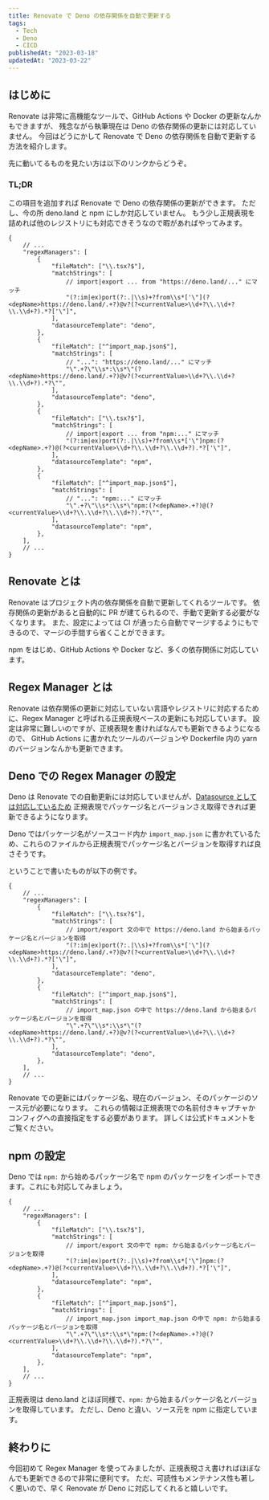 ```yaml
---
title: Renovate で Deno の依存関係を自動で更新する
tags:
  - Tech
  - Deno
  - CICD
publishedAt: "2023-03-18"
updatedAt: "2023-03-22"
---
```



## はじめに

Renovate は非常に高機能なツールで、GitHub Actions や Docker の更新なんかもできますが、
残念ながら執筆現在は Deno の依存関係の更新には対応していません。
今回はどうにかして Renovate で Deno の依存関係を自動で更新する方法を紹介します。

先に動いてるものを見たい方は以下のリンクからどうぞ。

<LinkCard href="https://github.com/shun-shobon/ci-playground/blob/5738ec1688051d28ec57518fb187e6c1423dd4da/renovate.json" />

<LinkCard href="https://github.com/shun-shobon/ci-playground/pull/3" />

<LinkCard href="https://github.com/shun-shobon/ci-playground/pull/5" />

### TL;DR

この項目を追加すれば Renovate で Deno の依存関係の更新ができます。
ただし、今の所 deno.land と npm にしか対応していません。
もう少し正規表現を詰めれば他のレジストリにも対応できそうなので暇があればやってみます。

```jsonc title="renovate.json"
{
	// ...
	"regexManagers": [
		{
			"fileMatch": ["\\.tsx?$"],
			"matchStrings": [
				// import|export ... from "https://deno.land/..." にマッチ
				"(?:im|ex)port(?:.|\\s)+?from\\s*['\"](?<depName>https://deno.land/.+?)@v?(?<currentValue>\\d+?\\.\\d+?\\.\\d+?).*?['\"]",
			],
			"datasourceTemplate": "deno",
		},
		{
			"fileMatch": ["^import_map.json$"],
			"matchStrings": [
				// "...": "https://deno.land/..." にマッチ
				"\".+?\"\\s*:\\s*\"(?<depName>https://deno.land/.+?)@v?(?<currentValue>\\d+?\\.\\d+?\\.\\d+?).*?\"",
			],
			"datasourceTemplate": "deno",
		},
		{
			"fileMatch": ["\\.tsx?$"],
			"matchStrings": [
				// import|export ... from "npm:..." にマッチ
				"(?:im|ex)port(?:.|\\s)+?from\\s*['\"]npm:(?<depName>.+?)@(?<currentValue>\\d+?\\.\\d+?\\.\\d+?).*?['\"]",
			],
			"datasourceTemplate": "npm",
		},
		{
			"fileMatch": ["^import_map.json$"],
			"matchStrings": [
				// "...": "npm:..." にマッチ
				"\".+?\"\\s*:\\s*\"npm:(?<depName>.+?)@(?<currentValue>\\d+?\\.\\d+?\\.\\d+?).*?\"",
			],
			"datasourceTemplate": "npm",
		},
	],
	// ...
}
```

## Renovate とは

Renovate はプロジェクト内の依存関係を自動で更新してくれるツールです。
依存関係の更新があると自動的に PR が建てられるので、手動で更新する必要がなくなります。
また、設定によっては CI が通ったら自動でマージするようにもできるので、マージの手間すら省くことができます。

npm をはじめ、GitHub Actions や Docker など、多くの依存関係に対応しています。

## Regex Manager とは

Renovate は依存関係の更新に対応していない言語やレジストリに対応するために、Regex Manager と呼ばれる正規表現ベースの更新にも対応しています。
設定は非常に難しいのですが、正規表現を書ければなんでも更新できるようになるので、
GitHub Actions に書かれたツールのバージョンや Dockerfile 内の yarn のバージョンなんかも更新できます。

## Deno での Regex Manager の設定

Deno は Renovate での自動更新には対応していませんが、[Datasource としては対応しているため](https://docs.renovatebot.com/modules/datasource/deno/)
正規表現でパッケージ名とバージョンさえ取得できれば更新できるようになります。

Deno ではパッケージ名がソースコード内か `import_map.json` に書かれているため、これらのファイルから正規表現でパッケージ名とバージョンを取得すれば良さそうです。

ということで書いたものが以下の例です。

```jsonc title="renovate.json"
{
	// ...
	"regexManagers": [
		{
			"fileMatch": ["\\.tsx?$"],
			"matchStrings": [
				// import/export 文の中で https://deno.land から始まるパッケージ名とバージョンを取得
				"(?:im|ex)port(?:.|\\s)+?from\\s*['\"](?<depName>https://deno.land/.+?)@v?(?<currentValue>\\d+?\\.\\d+?\\.\\d+?).*?['\"]",
			],
			"datasourceTemplate": "deno",
		},
		{
			"fileMatch": ["^import_map.json$"],
			"matchStrings": [
				// import_map.json の中で https://deno.land から始まるパッケージ名とバージョンを取得
				"\".+?\"\\s*:\\s*\"(?<depName>https://deno.land/.+?)@v?(?<currentValue>\\d+?\\.\\d+?\\.\\d+?).*?\"",
			],
			"datasourceTemplate": "deno",
		},
	],
	// ...
}
```

Renovate での更新にはパッケージ名、現在のバージョン、そのパッケージのソース元が必要になります。
これらの情報は正規表現での名前付きキャプチャかコンフィグへの直接指定をする必要があります。
詳しくは公式ドキュメントをご覧ください。

<LinkCard href="https://docs.renovatebot.com/modules/manager/regex/" />

## npm の設定

Deno では `npm:` から始めるパッケージ名で npm のパッケージをインポートできます。これにも対応してみましょう。

```jsonc title="renovate.json"
{
	// ...
	"regexManagers": [
		{
			"fileMatch": ["\\.tsx?$"],
			"matchStrings": [
				// import/export 文の中で npm: から始まるパッケージ名とバージョンを取得
				"(?:im|ex)port(?:.|\\s)+?from\\s*['\"]npm:(?<depName>.+?)@(?<currentValue>\\d+?\\.\\d+?\\.\\d+?).*?['\"]",
			],
			"datasourceTemplate": "npm",
		},
		{
			"fileMatch": ["^import_map.json$"],
			"matchStrings": [
				// import_map.json import_map.json の中で npm: から始まるパッケージ名とバージョンを取得
				"\".+?\"\\s*:\\s*\"npm:(?<depName>.+?)@(?<currentValue>\\d+?\\.\\d+?\\.\\d+?).*?\"",
			],
			"datasourceTemplate": "npm",
		},
	],
	// ...
}
```

正規表現は deno.land とほぼ同様で、`npm:` から始まるパッケージ名とバージョンを取得しています。
ただし、Deno と違い、ソース元を npm に指定しています。

## 終わりに

今回初めて Regex Manager を使ってみましたが、正規表現さえ書ければほぼなんでも更新できるので非常に便利です。
ただ、可読性もメンテナンス性も著しく悪いので、早く Renovate が Deno に対応してくれると嬉しいです。
